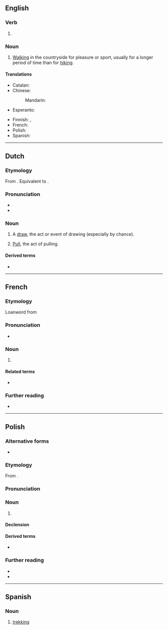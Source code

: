 ==English==

===Verb===
{{head|en|verb form}}

# {{present participle of|en|trek|nocat=1}}

===Noun===
{{en-noun|-|s}}

# [[walking|Walking]] in the countryside for pleasure or sport, usually for a longer period of time than for [[hiking]].

====Translations====
{{trans-top|Walking, hiking}}
* Catalan: {{t+|ca|tresc|m}}
* Chinese:
*: Mandarin: {{t-needed|cmn}}
* Esperanto: {{t-needed|eo}}
{{trans-mid}}
* Finnish: {{t+|fi|vaellus}}, {{t+|fi|vaeltaminen}}
* French: {{t+|fr|trekking|m}}
* Polish: {{t+|pl|trekking|m}}
* Spanish: {{t+|es|senderismo|m}}
{{trans-bottom}}

----

==Dutch==

===Etymology===
From {{inh|nl|dum|treckinge}}. Equivalent to {{suf|nl|trekken|t1=to pull, draw|-ing|t2=-ing}}.

===Pronunciation===
* {{IPA|nl|/ˈtrɛ.kɪŋ/}}
* {{hyphenation|nl|trek|king}}

===Noun===
{{nl-noun|f|-en|trekkinkje}}

# A [[draw]], the act or event of drawing (especially by chance).
# {{lb|nl|now|uncommon}} [[pull|Pull]], the act of pulling.

====Derived terms====
* {{l|nl|trekkingsrecht}}

----

==French==

===Etymology===
Loanword from {{etyl|en|fr}}

===Pronunciation===
* {{fr-IPA}}

===Noun===
{{fr-noun|m}}

# {{l|en|trekking}}

====Related terms====
* {{l|fr|trekkeur}}

===Further reading===
* {{R:TLFi}}

----

==Polish==
{{wp|lang=pl}}

===Alternative forms===
* {{alter|pl|treking}}

===Etymology===
From {{bor|pl|en|trekking}}.

===Pronunciation===
{{pl-p|treking}}

===Noun===
{{pl-noun|m-in}}

# {{lb|pl|sports}} {{l|en|trekking}}

====Declension====
{{pl-decl-noun-m-in|tantum=s}}

====Derived terms====
* {{q|adjective}} {{l|pl|trekkingowy}}

===Further reading===
* {{R:pl:WSJP}}
* {{R:PWN}}

----

==Spanish==

===Noun===
{{es-noun|m}}

# [[#English|trekking]]